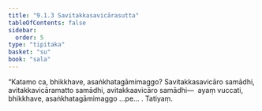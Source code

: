 ```yaml
---
title: "9.1.3 Savitakkasavicārasutta"
tableOfContents: false
sidebar:
  order: 5
type: "tipitaka"
basket: "su"
book: "sala"
---
```



<DynamicBreadcrumb />

<Division number="368" book="sala" bookNo="13" page="535">

<Paragraph number="1675" book="sala">
“Katamo ca, bhikkhave, asaṅkhatagāmimaggo? Savitakkasavicāro samādhi, avitakkavicāramatto samādhi, avitakkaavicāro samādhi—  ayaṃ vuccati, bhikkhave, asaṅkhatagāmimaggo …pe… .

</Paragraph>
</Division>

<Paragraph number="1676" type="center" book="sala">
Tatiyaṃ.
</Paragraph>